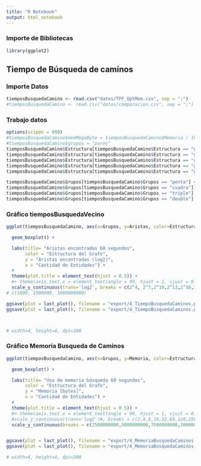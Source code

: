 ```yaml
---
title: "R Notebook"
output: html_notebook
---
```



### Importe de Bibliotecas

```r
library(ggplot2)
```

## Tiempo de Búsqueda de caminos

### Importe Datos

```r
tiemposBusquedaCamino <- read.csv("datos/TPF_OptMem.csv", sep = ";")
#tiemposBusquedaCamino <- read.csv("datos/comparacion.csv", sep = ";")
```

### Trabajo datos

```r
options(scipen = 999)
#tiemposBusquedaCamino$memMegaByte = tiemposBusquedaCamino$Memoria / 1000000
#tiemposBusquedaCamino$grupos = "pares"
tiemposBusquedaCamino$Estructura[tiemposBusquedaCamino$Estructura == "graphGt"] <- "Objetos de Java"
tiemposBusquedaCamino$Estructura[tiemposBusquedaCamino$Estructura == "graphComp"] <- "Adjacency" #"Comprimido con índices"
tiemposBusquedaCamino$Estructura[tiemposBusquedaCamino$Estructura == "graphCompDense"] <- "Adjacency Dense"
tiemposBusquedaCamino$Estructura[tiemposBusquedaCamino$Estructura == "graphNativeFull"] <- "Triple"
tiemposBusquedaCamino$Estructura[tiemposBusquedaCamino$Estructura == "graphNativeFullDense"] <- "Triple Dense"

tiemposBusquedaCamino$Grupos[tiemposBusquedaCamino$Grupos == "penta"] <- "5"
tiemposBusquedaCamino$Grupos[tiemposBusquedaCamino$Grupos == "cuadra"] <- "4"
tiemposBusquedaCamino$Grupos[tiemposBusquedaCamino$Grupos == "triple"] <- "3"
tiemposBusquedaCamino$Grupos[tiemposBusquedaCamino$Grupos == "double"] <- "2"
```

### Gráfico tiemposBusquedaVecino

```r
ggplot(tiemposBusquedaCamino, aes(x=Grupos, y=Aristas, color=Estructura)) + #fill=Estructura

  geom_boxplot() +

  labs(title= "Aristas encontradas 60 segundos",
       color = "Estructura del Grafo",
       y = "Aristas encontradas (log2)",
       x = "Cantidad de Entidades") +
  #
  theme(plot.title = element_text(hjust = 0.5)) +
  #+ theme(axis.text.x = element_text(angle = 90, hjust = 1, vjust = 0.5))
  scale_y_continuous(trans='log2', breaks = c(2^4, 2^7,2^10,2^13,2^16,2^19,2^22))
# c(1000, 1000000, 1000000000)

ggsave(plot = last_plot(), filename = "export/4_TiempoBusquedaCaminos.png", width=8, height=5, dpi=300)
ggsave(plot = last_plot(), filename = "export/4_TiempoBusquedaCaminos.pdf", width=8, height=5, dpi=300)



# width=4, height=4, dpi=300
```

### Gráfico Memoria Busqueda de Caminos

```r

ggplot(tiemposBusquedaCamino, aes(x=Grupos, y=Memoria, color=Estructura)) + #fill=Estructura

  geom_boxplot() +

  labs(title= "Uso de memoria búsqueda 60 segundos",
       color = "Estructura del Grafo",
       y = "Memoria [bytes]",
       x = "Cantidad de Entidades") +
  #
  theme(plot.title = element_text(hjust = 0.5)) +
  #+ theme(axis.text.x = element_text(angle = 90, hjust = 1, vjust = 0.5))
  #scale_y_continuous(trans='log2')#, breaks = c(2,4,8,16,32,64,128,256,512,1024,2048,4096))
  scale_y_continuous(breaks = c(2500000000,5000000000,7500000000,10000000000,12500000000,15000000000,17500000000))


ggsave(plot = last_plot(), filename = "export/4_MemoriaBusquedaCaminos.png", width=8, height=5, dpi=300)
ggsave(plot = last_plot(), filename = "export/4_MemoriaBusquedaCaminos.pdf", width=8, height=5, dpi=300)

# width=4, height=4, dpi=300

```
